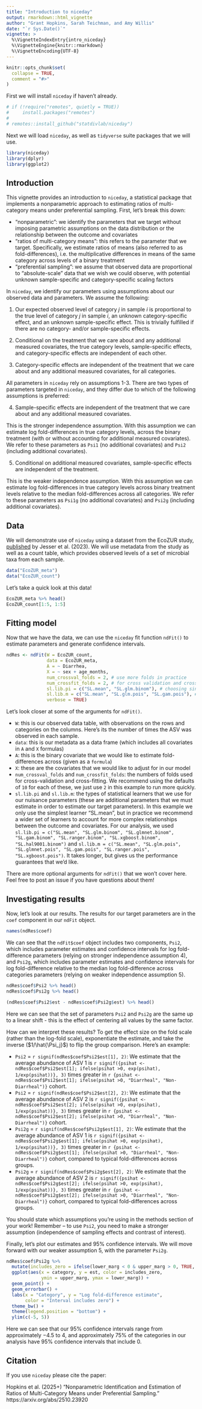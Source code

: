 ```yaml
---
title: "Introduction to niceday"
output: rmarkdown::html_vignette
author: "Grant Hopkins, Sarah Teichman, and Amy Willis"
date: "`r Sys.Date()`"
vignette: >
  %\VignetteIndexEntry{intro_niceday}
  %\VignetteEngine{knitr::rmarkdown}
  %\VignetteEncoding{UTF-8}
---
```


```r
knitr::opts_chunk$set(
  collapse = TRUE,
  comment = "#>"
)
```

First we will install `niceday` if haven't already.

```r
# if (!require("remotes", quietly = TRUE))
#     install.packages("remotes")
# 
# remotes::install_github("statdivlab/niceday")
```

Next we will load `niceday`, as well as `tidyverse` suite packages that we will use.

```r
library(niceday)
library(dplyr)
library(ggplot2)
```

## Introduction 

This vignette provides an introduction to `niceday`, a statistical package that implements a nonparametric approach to estimating ratios of multi-category means under preferential sampling. First, let's break this down:

- "nonparametric": we identify the parameters that we target without imposing parametric assumptions on the data distribution or the relationship between the outcome and covariates
- "ratios of multi-category means": this refers to the parameter that we target. Specifically, we estimate ratios of means (also referred to as fold-differences), i.e. the multiplicative differences in means of the same category across levels of a binary treatment
- "preferential sampling": we assume that observed data are proportional to "absolute-scale" data that we wish we could observe, with potential unknown sample-specific and category-specific scaling factors 

In `niceday`, we identify our parameters using assumptions about our observed data and parameters. We assume the following:

1. Our expected observed level of category $j$ in sample $i$ is proportional to the true level of category $j$ in sample $i$, an unknown category-specific effect, and an unknown sample-specific effect. This is trivially fulfilled if there are no category- and/or sample-specific effects. 

2. Conditional on the treatment that we care about and any additional measured covariates, the true category levels, sample-specific effects, and category-specific effects are independent of each other. 

3. Category-specific effects are independent of the treatment that we care about and any additional measured covariates, for all categories. 

All parameters in `niceday` rely on assumptions 1-3. There are two types of parameters targeted in `niceday`, and they differ due to which of the following assumptions is preferred: 

4. Sample-specific effects are independent of the treatment that we care about and any additional measured covariates. 

This is the stronger independence assumption. With this assumption we can estimate log fold-differences in true category levels, across the binary treatment (with or without accounting for additional measured covariates). We refer to these parameters as `Psi1` (no additional covariates) and `Psi2` (including additional covariates).

5. Conditional on additional measured covariates, sample-specific effects are independent of the treatment. 

This is the weaker independence assumption. With this assumption we can estimate log fold-differences in true category levels across binary treatment levels relative to the median fold-differences across all categories. We refer to these parameters as `Psi1g` (no additional covariates) and `Psi2g` (including additional covariates).

## Data

We will demonstrate use of `niceday` using a dataset from the EcoZUR study, [published](https://pmc.ncbi.nlm.nih.gov/articles/PMC10730187/) by Jesser et al. (2023). We will use metadata from the study as well as a count table, which provides observed levels of a set of microbial taxa from each sample. 

```r
data("EcoZUR_meta")
data("EcoZUR_count")
```

Let's take a quick look at this data! 

```r
EcoZUR_meta %>% head()
EcoZUR_count[1:5, 1:5]
```

## Fitting model

Now that we have the data, we can use the `niceday` fit function `ndFit()` to estimate parameters and generate confidence intervals. 

```r
ndRes <- ndFit(W = EcoZUR_count, 
               data = EcoZUR_meta,
               A = ~ Diarrhea,
               X = ~ sex + age_months,
               num_crossval_folds = 2, # use more folds in practice
               num_crossfit_folds = 2, # for cross validation and cross fitting
               sl.lib.pi = c("SL.mean", "SL.glm.binom"), # choosing single learner for the example to run quickly,
               sl.lib.m = c("SL.mean", "SL.glm.pois", "SL.gam.pois"), # in practice would use other options as well
               verbose = TRUE)  
```

Let's look closer at some of the arguments for `ndFit()`. 

- `W`: this is our observed data table, with observations on the rows and categories on the columns. Here's its the number of times the ASV was observed in each sample. 
- `data`: this is our metadata as a data frame (which includes all covariates in `A` and `X` formulas)
- `A`: this is the binary covariate that we would like to estimate fold-differences across (given as a `formula`)
- `X`: these are the covariates that we would like to adjust for in our model
- `num_crossval_folds` and `num_crossfit_folds`: the numbers of folds used for cross-validation and cross-fitting. We recommend using the defaults of `10` for each of these, we just use `2` in this example to run more quickly.
- `sl.lib.pi` and `sl.lib.m`: the types of statistical learners that we use for our nuisance parameters (these are additional parameters that we must estimate in order to estimate our target parameters). In this example we only use the simplest learner "SL.mean", but in practice we recommend a wider set of learners to account for more complex relationships between the outcome and covariates. For our analysis, we used `sl.lib.pi = c("SL.mean", "SL.glm.binom", "SL.glmnet.binom", "SL.gam.binom", "SL.ranger.binom", "SL.xgboost.binom", "SL.hal9001.binom")` and `sl.lib.m = c("SL.mean", "SL.glm.pois", "SL.glmnet.pois", "SL.gam.pois", "SL.ranger.pois", "SL.xgboost.pois")`. It takes longer, but gives us the performance guarantees that we'd like. 

There are more optional arguments for `ndFit()` that we won't cover here. Feel free to post an issue if you have questions about them! 

## Investigating results 

Now, let's look at our results. The results for our target parameters are in the `coef` component in our `ndFit` object.

```r
names(ndRes$coef)
```

We can see that the `ndFit$coef` object includes two components, `Psi2`, which includes parameter estimates and confidence intervals for log fold-difference parameters (relying on stronger independence assumption 4), and `Psi2g`, which includes parameter estimates and confidence intervals for log fold-difference relative to the median log fold-difference across categories parameters (relying on weaker independence assumption 5). 

```r
ndRes$coef$Psi2 %>% head()
ndRes$coef$Psi2g %>% head()

(ndRes$coef$Psi2$est - ndRes$coef$Psi2g$est) %>% head()
```

Here we can see that the set of parameters `Psi2` and `Psi2g` are the same up to a linear shift - this is the effect of centering all values by the same factor. 

How can we interpret these results? To get the effect size on the fold scale (rather than the log-fold scale), exponentiate the estimate, and take the inverse ($1/\hat{\Psi_j}$) to flip the group comparison. Here's an example:

- `Psi2` = `r signif(ndRes$coef$Psi2$est[1], 2)`: We estimate that the average abundance of ASV 1 is `r signif({psihat <- ndRes$coef$Psi2$est[1]; ifelse(psihat >0, exp(psihat), 1/exp(psihat))}, 3)` times greater in `r {psihat <- ndRes$coef$Psi2$est[1]; ifelse(psihat >0, "Diarrheal", "Non-Diarrheal")}` cohort.
- `Psi2` = `r signif(ndRes$coef$Psi2$est[2], 2)`: We estimate that the average abundance of ASV 2 is `r signif({psihat <- ndRes$coef$Psi2$est[2]; ifelse(psihat >0, exp(psihat), 1/exp(psihat))}, 3)` times greater in `r {psihat <- ndRes$coef$Psi2$est[2]; ifelse(psihat >0, "Diarrheal", "Non-Diarrheal")}` cohort.
- `Psi2g` = `r signif(ndRes$coef$Psi2g$est[1], 2)`: We estimate that the average abundance of ASV 1 is `r signif({psihat <- ndRes$coef$Psi2g$est[1]; ifelse(psihat >0, exp(psihat), 1/exp(psihat))}, 3)` times greater in `r {psihat <- ndRes$coef$Psi2g$est[1]; ifelse(psihat >0, "Diarrheal", "Non-Diarrheal")}` cohort, compared to typical fold-differences across groups.
- `Psi2g` = `r signif(ndRes$coef$Psi2g$est[2], 2)`: We estimate that the average abundance of ASV 2 is `r signif({psihat <- ndRes$coef$Psi2g$est[2]; ifelse(psihat >0, exp(psihat), 1/exp(psihat))}, 3)` times greater in `r {psihat <- ndRes$coef$Psi2g$est[2]; ifelse(psihat >0, "Diarrheal", "Non-Diarrheal")}` cohort, compared to typical fold-differences across groups.

You should state which assumptions you're using in the methods section of your work! Remember -- to use `Psi2`, you need to make a stronger assumption (independence of sampling effects and contrast of interest). 

Finally, let's plot our estimates and 95% confidence intervals. We will move forward with our weaker assumption 5, with the parameter `Psi2g`. 

```r
ndRes$coef$Psi2g %>%
  mutate(includes_zero = ifelse(lower_marg < 0 & upper_marg > 0, TRUE, FALSE)) %>% 
  ggplot(aes(x = category, y = est, color = includes_zero,
             ymin = upper_marg, ymax = lower_marg)) + 
  geom_point() + 
  geom_errorbar() + 
  labs(x = "Category", y = "Log fold-difference estimate",
       color = "Interval includes zero") + 
  theme_bw() + 
  theme(legend.position = "bottom") + 
  ylim(c(-5, 5))
```

Here we can see that our 95% confidence intervals range from approximately $-4.5$ to $4$, and approximately 75% of the categories in our analysis have 95% confidence intervals that include $0$. 

## Citation

If you use `niceday` please cite the paper:

Hopkins et al. (2025+) "Nonparametric Identification and Estimation of Ratios of Multi-Category Means under Preferential Sampling." https://arxiv.org/abs/2510.23920 
